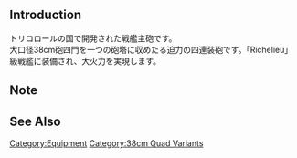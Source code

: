 {{EquipmentInfo|245}}

==Introduction==
トリコロールの国で開発された戦艦主砲です。<br>
大口径38cm砲四門を一つの砲塔に収めたる迫力の四連装砲です。「Richelieu」級戦艦に装備され、大火力を実現します。

==Note==


==See Also==
{{Equipmentlist}}
[[Category:Equipment]]
[[Category:38cm Quad Variants]]
